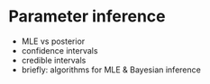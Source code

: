 # Parameter inference {#03-04-intro-learning-goals}

- MLE vs posterior
- confidence intervals
- credible intervals
- briefly: algorithms for MLE & Bayesian inference
